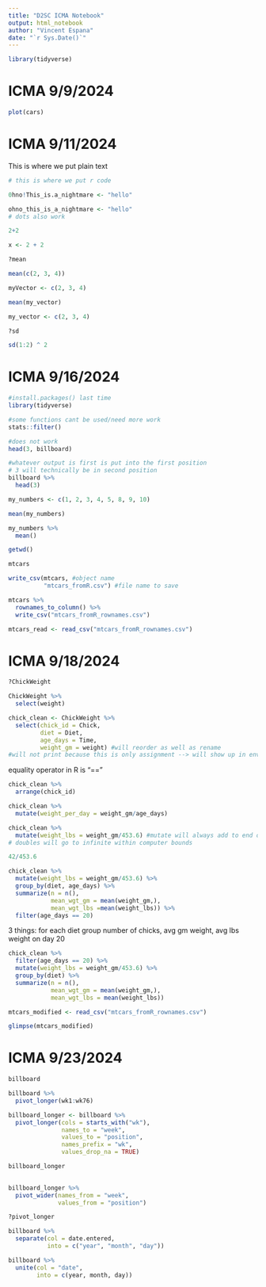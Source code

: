 ```yaml
---
title: "D2SC ICMA Notebook"
output: html_notebook
author: "Vincent Espana"
date: "`r Sys.Date()`"
---
```


```r
library(tidyverse)
```


# ICMA 9/9/2024 

```r
plot(cars)
```

# ICMA 9/11/2024

This is where we put plain text

```r
# this is where we put r code
```

```r
0hno!This_is.a_nightmare <- "hello"
```

```r
ohno_this_is_a_nightmare <- "hello"
# dots also work
```

```r
2+2
```
```r
x <- 2 + 2
```

```r
?mean
```

```r
mean(c(2, 3, 4))
```

```r
myVector <- c(2, 3, 4)
```

```r
mean(my_vector)
```
```r
my_vector <- c(2, 3, 4)
```

```r
?sd
```

```r
sd(1:2) ^ 2
```
# ICMA 9/16/2024

```r
#install.packages() last time
library(tidyverse)
```

```r
#some functions cant be used/need more work
stats::filter()
```

```r
#does not work
head(3, billboard)
```


```r
#whatever output is first is put into the first position
# 3 will technically be in second position
billboard %>%
  head(3)
```

```r
my_numbers <- c(1, 2, 3, 4, 5, 8, 9, 10)
```

```r
mean(my_numbers)
```
```r
my_numbers %>%
  mean()
```
```r
getwd()
```

```r
mtcars
```

```r
write_csv(mtcars, #object name
          "mtcars_fromR.csv") #file name to save

```

```r
mtcars %>%
  rownames_to_column() %>%
  write_csv("mtcars_fromR_rownames.csv")
```

```r
mtcars_read <- read_csv("mtcars_fromR_rownames.csv")
```
# ICMA 9/18/2024

```r
?ChickWeight
```

```r
ChickWeight %>%
  select(weight)
```

```r
chick_clean <- ChickWeight %>%
  select(chick_id = Chick,
         diet = Diet,
         age_days = Time,
         weight_gm = weight) #will reorder as well as rename
#will not print because this is only assignment --> will show up in environment
```

equality operator in R is "=="

```r
chick_clean %>%
  arrange(chick_id)
```

```r
chick_clean %>%
  mutate(weight_per_day = weight_gm/age_days)
```

```r
chick_clean %>%
  mutate(weight_lbs = weight_gm/453.6) #mutate will always add to end of dataset 
# doubles will go to infinite within computer bounds

```

```r
42/453.6
```
```r
chick_clean %>%
  mutate(weight_lbs = weight_gm/453.6) %>%
  group_by(diet, age_days) %>%
  summarize(n = n(),
            mean_wgt_gm = mean(weight_gm,),
            mean_wgt_lbs =mean(weight_lbs)) %>%
  filter(age_days == 20)
```

3 things:
for each diet group
number of chicks, avg gm weight, avg lbs weight
on day 20

```r
chick_clean %>%
  filter(age_days == 20) %>%
  mutate(weight_lbs = weight_gm/453.6) %>%
  group_by(diet) %>%
  summarize(n = n(),
            mean_wgt_gm = mean(weight_gm,),
            mean_wgt_lbs = mean(weight_lbs))
```

```r
mtcars_modified <- read_csv("mtcars_fromR_rownames.csv")
```

```r
glimpse(mtcars_modified)
```
# ICMA 9/23/2024

```r
billboard
```

```r
billboard %>% 
  pivot_longer(wk1:wk76)
```

```r
billboard_longer <- billboard %>%
  pivot_longer(cols = starts_with("wk"), 
               names_to = "week",
               values_to = "position",
               names_prefix = "wk",
               values_drop_na = TRUE)

billboard_longer
  
```

```r
billboard_longer %>% 
  pivot_wider(names_from = "week", 
              values_from = "position")
```

```r
?pivot_longer
```

```r
billboard %>% 
  separate(col = date.entered,
           into = c("year", "month", "day"))
```

```r
billboard %>%
  unite(col = "date",
        into = c(year, month, day))
```


